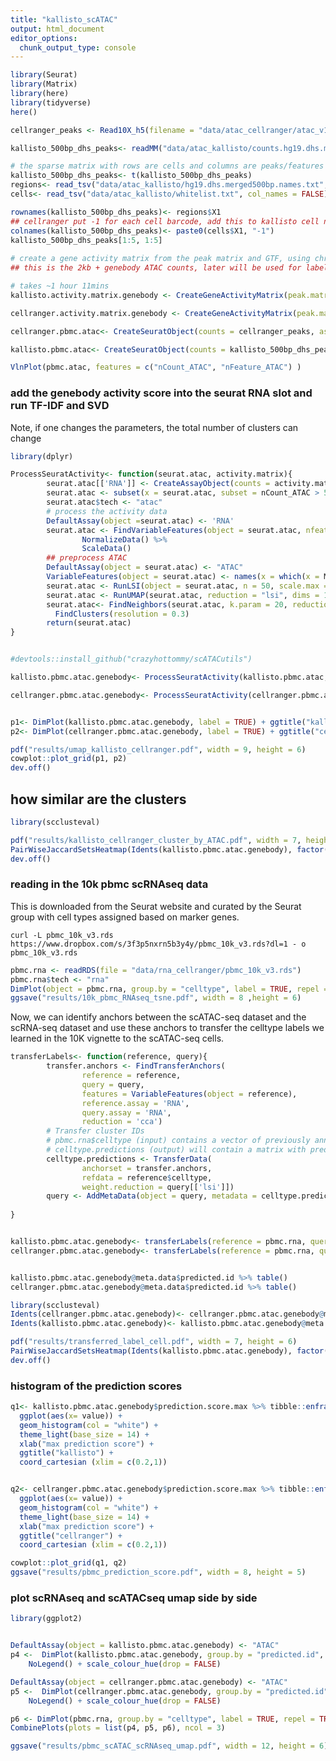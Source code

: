 ```yaml
---
title: "kallisto_scATAC"
output: html_document
editor_options: 
  chunk_output_type: console
---
```


```r
library(Seurat)
library(Matrix)
library(here)
library(tidyverse)
here()

cellranger_peaks <- Read10X_h5(filename = "data/atac_cellranger/atac_v1_pbmc_10k_filtered_peak_bc_matrix.h5")

kallisto_500bp_dhs_peaks<- readMM("data/atac_kallisto/counts.hg19.dhs.merged500bp.mtx")

# the sparse matrix with rows are cells and columns are peaks/features
kallisto_500bp_dhs_peaks<- t(kallisto_500bp_dhs_peaks)
regions<- read_tsv("data/atac_kallisto/hg19.dhs.merged500bp.names.txt", col_names = FALSE)
cells<- read_tsv("data/atac_kallisto/whitelist.txt", col_names = FALSE)

rownames(kallisto_500bp_dhs_peaks)<- regions$X1
## cellranger put -1 for each cell barcode, add this to kallisto cell names
colnames(kallisto_500bp_dhs_peaks)<- paste0(cells$X1, "-1")
kallisto_500bp_dhs_peaks[1:5, 1:5]
        
# create a gene activity matrix from the peak matrix and GTF, using chromosomes 1:22, X, and Y. Peaks that fall within gene bodies, or 2kb upstream of a gene, are considered
## this is the 2kb + genebody ATAC counts, later will be used for label transfering from the scRNAseq data

# takes ~1 hour 11mins
kallisto.activity.matrix.genebody <- CreateGeneActivityMatrix(peak.matrix = kallisto_500bp_dhs_peaks, annotation.file = "data/Homo_sapiens.GRCh37.75.gtf", seq.levels = c(1:22,"X","Y"), upstream = 2000, verbose = TRUE)

cellranger.activity.matrix.genebody <- CreateGeneActivityMatrix(peak.matrix = cellranger_peaks, annotation.file = "data/Homo_sapiens.GRCh37.75.gtf", seq.levels = c(1:22,"X","Y"), upstream = 2000, verbose = TRUE)

cellranger.pbmc.atac<- CreateSeuratObject(counts = cellranger_peaks, assay = 'ATAC', project = 'cellranger')

kallisto.pbmc.atac<- CreateSeuratObject(counts = kallisto_500bp_dhs_peaks, assay = 'ATAC', project = 'kallisto')

VlnPlot(pbmc.atac, features = c("nCount_ATAC", "nFeature_ATAC") )
```


### add the genebody activity score into the seurat RNA slot and run TF-IDF and SVD 

Note, if one changes the parameters, the total number of clusters can change

```r
library(dplyr)

ProcessSeuratActivity<- function(seurat.atac, activity.matrix){
        seurat.atac[['RNA']] <- CreateAssayObject(counts = activity.matrix)
        seurat.atac <- subset(x = seurat.atac, subset = nCount_ATAC > 5000)
        seurat.atac$tech <- "atac"
        # process the activity data
        DefaultAssay(object =seurat.atac) <- 'RNA'
        seurat.atac <- FindVariableFeatures(object = seurat.atac, nfeatures = 5000) %>%
                NormalizeData() %>%
                ScaleData()
        ## preprocess ATAC
        DefaultAssay(object = seurat.atac) <- "ATAC"
        VariableFeatures(object = seurat.atac) <- names(x = which(x = Matrix::rowSums(x = seurat.atac) > 100))
        seurat.atac <- RunLSI(object = seurat.atac, n = 50, scale.max = NULL)
        seurat.atac <- RunUMAP(seurat.atac, reduction = "lsi", dims = 1:30)
        seurat.atac<- FindNeighbors(seurat.atac, k.param = 20, reduction = "lsi", dims= 1:30) %>%
          FindClusters(resolution = 0.3)
        return(seurat.atac)
}


#devtools::install_github("crazyhottommy/scATACutils")

kallisto.pbmc.atac.genebody<- ProcessSeuratActivity(kallisto.pbmc.atac, activity.matrix = kallisto.activity.matrix.genebody)

cellranger.pbmc.atac.genebody<- ProcessSeuratActivity(cellranger.pbmc.atac, activity.matrix = cellranger.activity.matrix.genebody)


p1<- DimPlot(kallisto.pbmc.atac.genebody, label = TRUE) + ggtitle("kallisto")
p2<- DimPlot(cellranger.pbmc.atac.genebody, label = TRUE) + ggtitle("cellranger")

pdf("results/umap_kallisto_cellranger.pdf", width = 9, height = 6)
cowplot::plot_grid(p1, p2)
dev.off()

```

## how similar are the clusters 

```r
library(scclusteval)

pdf("results/kallisto_cellranger_cluster_by_ATAC.pdf", width = 7, height = 6)
PairWiseJaccardSetsHeatmap(Idents(kallisto.pbmc.atac.genebody), factor(Idents(cellranger.pbmc.atac.genebody), levels = levels(Idents(cellranger.pbmc.atac.genebody))))
dev.off()
```


### reading in the 10k pbmc scRNAseq data 

This is downloaded from the Seurat website and curated by the Seurat group with cell types assigned based on marker genes.

`curl -L pbmc_10k_v3.rds https://www.dropbox.com/s/3f3p5nxrn5b3y4y/pbmc_10k_v3.rds?dl=1 - o pbmc_10k_v3.rds`

```r
pbmc.rna <- readRDS(file = "data/rna_cellranger/pbmc_10k_v3.rds")
pbmc.rna$tech <- "rna"
DimPlot(object = pbmc.rna, group.by = "celltype", label = TRUE, repel = TRUE)
ggsave("results/10k_pbmc_RNAseq_tsne.pdf", width = 8 ,height = 6)

```

Now, we can identify anchors between the scATAC-seq dataset and the scRNA-seq dataset and use these anchors to transfer the celltype labels we learned in the 10K vignette to the scATAC-seq cells. 

```r

transferLabels<- function(reference, query){
        transfer.anchors <- FindTransferAnchors(
                reference = reference,
                query = query,
                features = VariableFeatures(object = reference),
                reference.assay = 'RNA',
                query.assay = 'RNA',
                reduction = 'cca')
        # Transfer cluster IDs
        # pbmc.rna$celltype (input) contains a vector of previously annotated cell type labels for the          RNA.
        # celltype.predictions (output) will contain a matrix with predictions and confidence scores for         each ATAC-seq cell!
        celltype.predictions <- TransferData(
                anchorset = transfer.anchors,
                refdata = reference$celltype,
                weight.reduction = query[['lsi']])
        query <- AddMetaData(object = query, metadata = celltype.predictions)
        
}


kallisto.pbmc.atac.genebody<- transferLabels(reference = pbmc.rna, query = kallisto.pbmc.atac.genebody)
cellranger.pbmc.atac.genebody<- transferLabels(reference = pbmc.rna, query = cellranger.pbmc.atac.genebody)


kallisto.pbmc.atac.genebody@meta.data$predicted.id %>% table()
cellranger.pbmc.atac.genebody@meta.data$predicted.id %>% table()

library(scclusteval)
Idents(cellranger.pbmc.atac.genebody)<- cellranger.pbmc.atac.genebody@meta.data$predicted.id
Idents(kallisto.pbmc.atac.genebody)<- kallisto.pbmc.atac.genebody@meta.data$predicted.id

pdf("results/transferred_label_cell.pdf", width = 7, height = 6)
PairWiseJaccardSetsHeatmap(Idents(kallisto.pbmc.atac.genebody), factor(Idents(cellranger.pbmc.atac.genebody), levels = levels(Idents(kallisto.pbmc.atac.genebody))))
dev.off()
```

### histogram of the prediction scores

```r

q1<- kallisto.pbmc.atac.genebody$prediction.score.max %>% tibble::enframe() %>% 
  ggplot(aes(x= value)) +
  geom_histogram(col = "white") +
  theme_light(base_size = 14) +
  xlab("max prediction score") +
  ggtitle("kallisto") +
  coord_cartesian (xlim = c(0.2,1))


q2<- cellranger.pbmc.atac.genebody$prediction.score.max %>% tibble::enframe() %>% 
  ggplot(aes(x= value)) +
  geom_histogram(col = "white") +
  theme_light(base_size = 14) +
  xlab("max prediction score") + 
  ggtitle("cellranger") +
  coord_cartesian (xlim = c(0.2,1))

cowplot::plot_grid(q1, q2)
ggsave("results/pbmc_prediction_score.pdf", width = 8, height = 5)
```
### plot scRNAseq and scATACseq umap side by side

```r
library(ggplot2)


DefaultAssay(object = kallisto.pbmc.atac.genebody) <- "ATAC"
p4 <-  DimPlot(kallisto.pbmc.atac.genebody, group.by = "predicted.id", label = TRUE, repel = TRUE) + ggtitle("kallisto ATAC") + 
    NoLegend() + scale_colour_hue(drop = FALSE)

DefaultAssay(object = cellranger.pbmc.atac.genebody) <- "ATAC"
p5 <-  DimPlot(cellranger.pbmc.atac.genebody, group.by = "predicted.id", label = TRUE, repel = TRUE) + ggtitle("cellranger ATAC") + 
    NoLegend() + scale_colour_hue(drop = FALSE)

p6 <- DimPlot(pbmc.rna, group.by = "celltype", label = TRUE, repel = TRUE) + NoLegend() + ggtitle("scRNA-seq")
CombinePlots(plots = list(p4, p5, p6), ncol = 3)

ggsave("results/pbmc_scATAC_scRNAseq_umap.pdf", width = 12, height = 6)


```


